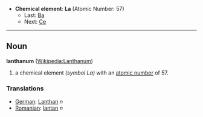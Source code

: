 *'''Chemical element''': '''La''' (Atomic Number: 57)
**Last: [[Barium|Ba]]
**Next: [[Cerium|Ce]]
----
== Noun ==
'''lanthanum''' ([[en:Lanthanum|Wikipedia:Lanthanum]])

# a chemical element ''(symbol La)'' with an [[atomic number]] of 57.

===Translations===
*[[German]]: [[Lanthan]] ''n''
*[[Romanian]]: [[lantan]] ''n''
